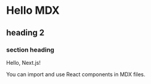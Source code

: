 # Hello MDX

## heading 2

### section heading

Hello, Next.js!

You can import and use React components in MDX files.
